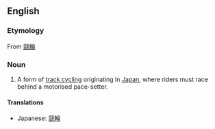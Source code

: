 ==English==
{{wikipedia}}

===Etymology===
From {{etyl|ja}} [[競輪]]

===Noun===
{{en-noun|-}}

# {{cycling}} A form of [[track cycling]] originating in [[Japan]], where riders must race behind a motorised pace-setter.

====Translations====
* Japanese: [[競輪]]